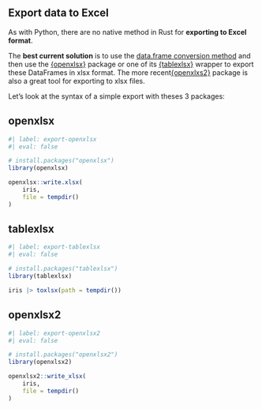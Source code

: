 ## Export data to Excel


As with Python, there are no native method in Rust for **exporting to Excel format**.

The **best current solution** is to use the [data.frame conversion method](#from-seriesdataframes-to-vectordata.frames) and then use the [{openxlsx}](https://ycphs.github.io/openxlsx/index.html) package or one of its [{tablexlsx}](https://ddotta.github.io/tablexlsx/) wrapper to export these DataFrames in xlsx format. The more recent[{openxlxs2}](https://github.com/JanMarvin/openxlsx2) package is also a great tool for exporting to xlsx files.

Let's look at the syntax of a simple export with theses 3 packages:

::: {.panel-tabset}

## openxlsx

```r
#| label: export-openxlsx
#| eval: false

# install.packages("openxlsx")
library(openxlsx)

openxlsx::write.xlsx(
    iris,
    file = tempdir()
)
```

## tablexlsx

```r
#| label: export-tablexlsx
#| eval: false

# install.packages("tablexlsx")
library(tablexlsx)

iris |> toxlsx(path = tempdir())
```

## openxlsx2

```r
#| label: export-openxlsx2
#| eval: false

# install.packages("openxlsx2")
library(openxlsx2)

openxlsx2::write_xlsx(
    iris,
    file = tempdir()
)
```
:::